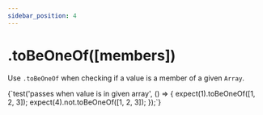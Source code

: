 ```yaml
---
sidebar_position: 4
---
```



# .toBeOneOf([members])

Use `.toBeOneOf` when checking if a value is a member of a given `Array`.

<TestFile name="toBeOneOf">
  {`test('passes when value is in given array', () => {
  expect(1).toBeOneOf([1, 2, 3]);
  expect(4).not.toBeOneOf([1, 2, 3]);
});`}
</TestFile>
